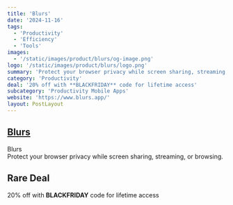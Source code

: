 ```yaml
---
title: 'Blurs'
date: '2024-11-16'
tags:
  - 'Productivity'
  - 'Efficiency'
  - 'Tools'
images:
  - '/static/images/product/blurs/og-image.png'
logo: '/static/images/product/blurs/logo.png'
summary: 'Protect your browser privacy while screen sharing, streaming, or browsing.'
category: 'Productivity'
deal: '20% off with **BLACKFRIDAY** code for lifetime access'
subcategory: 'Productivity Mobile Apps'
website: 'https://www.blurs.app/'
layout: PostLayout
---
```


## [Blurs](https://www.blurs.app/)

Blurs <br/>
Protect your browser privacy while screen sharing, streaming, or browsing.

## Rare Deal

20% off with **BLACKFRIDAY** code for lifetime access
